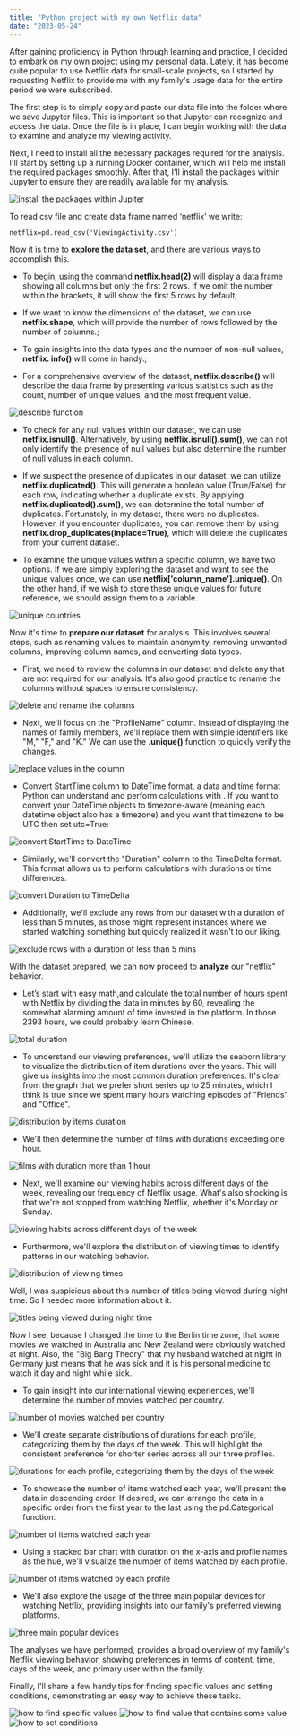 ```yaml
---
title: "Python project with my own Netflix data"
date: "2023-05-24"
---
```


After gaining proficiency in Python through learning and practice, I decided to embark on my own project using my personal data. Lately, it has become quite popular to use Netflix data for small-scale projects, so I started by requesting Netflix to provide me with my family's usage data for the entire period we were subscribed.

The first step is to simply copy and paste our data file into the folder where we save Jupyter files. This is important so that Jupyter can recognize and access the data. Once the file is in place, I can begin working with the data to examine and analyze my viewing activity.

Next, I need to install all the necessary packages required for the analysis. I'll start by setting up a running Docker container, which will help me install the required packages smoothly. After that, I'll install the packages within Jupyter to ensure they are readily available for my analysis.

![install the packages within Jupiter](./imgs/install_packs_jupiter.png)

  To read csv file and create data frame named ‘netflix’ we write:
```
netflix=pd.read_csv('ViewingActivity.csv')
```

Now it is time to **explore the data set**, and there are various ways to accomplish this.

-   To begin, using the command **netflix.head(2)** will display a data frame showing all columns but only the first 2 rows. If we omit the number within the brackets, it will show the first 5 rows by default;

-   If we want to know the dimensions of the dataset, we can use **netflix.shape**, which will provide the number of rows followed by the number of columns.;

-   To gain insights into the data types and the number of non-null values, **netflix. info()** will come in handy.;

-   For a comprehensive overview of the dataset, **netflix.describe()** will describe the data frame by presenting various statistics such as the count, number of unique values, and the most frequent value.

 ![describe function](./imgs/netflix_describe.png)


-   To check for any null values within our dataset, we can use **netflix.isnull()**. Alternatively, by using **netflix.isnull().sum()**, we can not only identify the presence of null values but also determine the number of null values in each column.

-   If we suspect the presence of duplicates in our dataset, we can utilize **netflix.duplicated()**. This will generate a boolean value (True/False) for each row, indicating whether a duplicate exists. By applying **netflix.duplicated().sum()**, we can determine the total number of duplicates. Fortunately, in my dataset, there were no duplicates. However, if you encounter duplicates, you can remove them by using **netflix.drop_duplicates(inplace=True)**, which will delete the duplicates from your current dataset.

-   To examine the unique values within a specific column, we have two options. If we are simply exploring the dataset and want to see the unique values once, we can use **netflix['column_name'].unique()**. On the other hand, if we wish to store these unique values for future reference, we should assign them to a variable.

 ![unique countries](./imgs/unique_countries.png)


Now it's time to **prepare our dataset** for analysis. This involves several steps, such as renaming values to maintain anonymity, removing unwanted columns, improving column names, and converting data types.

-   First, we need to review the columns in our dataset and delete any that are not required for our analysis. It's also good practice to rename the columns without spaces to ensure consistency.

  ![delete and rename the columns](./imgs/delete_rename_cols.png)


-   Next, we'll focus on the "ProfileName" column. Instead of displaying the names of family members, we'll replace them with simple identifiers like "M," "F," and "K." We can use the **.unique()** function to quickly verify the changes.

 ![replace values in the column](./imgs/replace_values.png)

-   Convert StartTime column to DateTime format, a data and time format Python can understand and perform calculations with . If you want to convert your DateTime objects to timezone-aware (meaning each datetime object also has a timezone) and you want that timezone to be UTC then set utc=True:

 ![convert StartTime to DateTime](./imgs/starttime.png)

-   Similarly, we'll convert the "Duration" column to the TimeDelta format. This format allows us to perform calculations with durations or time differences.

 ![convert Duration to TimeDelta](./imgs/convert_duration.png)

-   Additionally, we'll exclude any rows from our dataset with a duration of less than 5 minutes, as those might represent instances where we started watching something but quickly realized it wasn't to our liking.

 ![exclude rows with a duration of less than 5 mins](./imgs/exclude_shorts.png)


With the dataset prepared, we can now proceed to **analyze** our "netflix" behavior.

-   Let’s start with easy math,and calculate the total number of hours spent with Netflix by dividing the data in minutes by 60, revealing the somewhat alarming amount of time invested in the platform. In those 2393 hours, we could probably learn Chinese.

 ![total duration](./imgs/total_duration.png)

-   To understand our viewing preferences, we'll utilize the seaborn library to visualize the distribution of item durations over the years. This will give us insights into the most common duration preferences.
It's clear from the graph that we prefer short series up to 25 minutes, which I think is true since we spent many hours watching episodes of "Friends" and "Office".

 ![distribution by items duration](./imgs/distrib_by_duration.png)

-   We'll then determine the number of films with durations exceeding one hour.

![films with duration more than 1 hour](./imgs/one_hour_films.png)

-   Next, we'll examine our viewing habits across different days of the week, revealing our frequency of Netflix usage.
What's also shocking is that we're not stopped from watching Netflix, whether it's Monday or Sunday.

![viewing habits across different days of the week](./imgs/weekdays.png)

-   Furthermore, we'll explore the distribution of viewing times to identify patterns in our watching behavior.

![distribution of viewing times](./imgs/hours.png)

Well, I was suspicious about this number of titles being viewed during night time. So I needed more information about it.

![titles being viewed during night time](./imgs/night_time.png)

Now I see, because I changed the time to the Berlin time zone, that some movies we watched in Australia and New Zealand were obviously watched at night. Also, the "Big Bang Theory" that my husband watched at night in Germany just means that he was sick and it is his personal medicine to watch it day and night while sick.

-   To gain insight into our international viewing experiences, we'll determine the number of movies watched per country.

![number of movies watched per country](./imgs/items_per_country.png)

-   We'll create separate distributions of durations for each profile, categorizing them by the days of the week. This will highlight the consistent preference for shorter series across all our three profiles.

![durations for each profile, categorizing them by the days of the week](./imgs/duration_profile_days.png)

-   To showcase the number of items watched each year, we'll present the data in descending order. If desired, we can arrange the data in a specific order from the first year to the last using the pd.Categorical function.

![number of items watched each year](./imgs/year.png)

-   Using a stacked bar chart with duration on the x-axis and profile names as the hue, we'll visualize the number of items watched by each profile.

![number of items watched by each profile](./imgs/duration_by_profile.png)

-   We'll also explore the usage of the three main popular devices for watching Netflix, providing insights into our family's preferred viewing platforms.

  ![three main popular devices](./imgs/device.png)


The analyses we have performed, provides a broad overview of my family's Netflix viewing behavior, showing preferences in terms of content, time, days of the week, and primary user within the family.



  Finally, I'll share a few handy tips for finding specific values and setting conditions, demonstrating an easy way to achieve these tasks.

  ![how to find specific values](./imgs/specific_value.png)
  ![how to find value that contains some value](./imgs/contains_value.png)
  ![how to set conditions](./imgs/condition.png)
